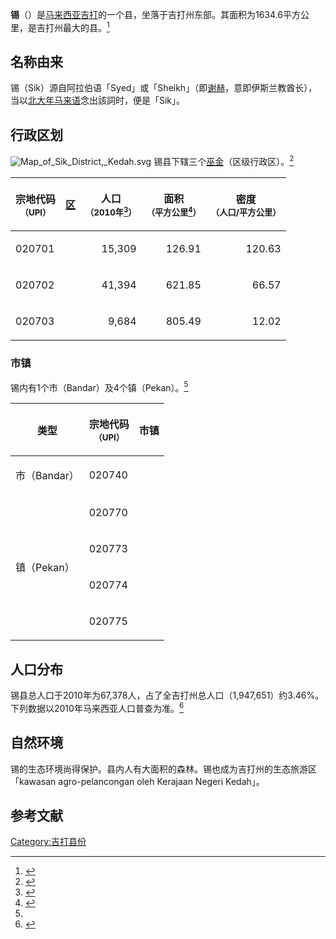 {{refimprove|time=2015-02-10T07:57:08+00:00}}
{{Infobox settlement myd
| name ={{PAGENAME}}
| official_name =Daerah Sik
| en = Sik District
| ta = சிக்
| jawi = سيك
| image_map = Sik highlighted in Kedah, Malaysia.svg
| coordinates = {{coord|5|50|N|100|45|E|display=inline,title}}
| state =吉打
| seat =[[锡镇|锡镇]]
| la =[[锡县议会|锡县议会]]
| do = Zhodi Saad<ref>{{cite web|url=http://pds.kedah.gov.my/index.php/profail-jabatan/perutusan|title=Laman Web Rasmi Pejabat Daerah Sik - Perutusan Ketua Jabatan|first=Super|last=User|website=pds.kedah.gov.my|access-date=2019-06-08|archive-url=https://web.archive.org/web/20171201034414/http://pds.kedah.gov.my/index.php/profail-jabatan/perutusan|archive-date=2017-12-01|dead-url=yes}}</ref>
| area_total_km2          = {{formatnum:1,634.56|R}}
| area_footnotes=<ref>{{cite web|url=http://pds.kedah.gov.my/index.php/profail-jabatan/profail-daerah|title=Laman Web Rasmi Pejabat Daerah Sik - Profail Daerah|first=Super|last=User|website=pds.kedah.gov.my|access-date=2019-06-08|archive-url=https://web.archive.org/web/20171201032715/http://pds.kedah.gov.my/index.php/profail-jabatan/profail-daerah|archive-date=2017-12-01|dead-url=yes}}</ref>
| population_total        = {{formatnum:65,774|R}}
| population_as_of=2010
| population_density_km2=auto
| population_footnotes={{my10|2}}
|postal_code = 08xxx
|area_code=+6-04
|registration_plate=K
}}

'''锡'''（{{lang|ms|Sik}}）是[[马来西亚|马来西亚]][[吉打|吉打]]的一个县，坐落于吉打州东部。其面积为1634.6平方公里，是吉打州最大的县。<ref>{{cite web |url=http://www.mdsik.gov.my/mdsik_background |title=存档副本 |accessdate=2015-02-10 |deadurl=yes |archiveurl=https://web.archive.org/web/20130820191846/http://www.mdsik.gov.my/mdsik_background |archivedate=2013-08-20 }}</ref>

==名称由来==
锡（Sik）源自阿拉伯语「Syed」或「Sheikh」（即[[谢赫_(称号)|谢赫]]，意即伊斯兰教酋长），当以[[亚维语|北大年马来语]]念出該詞时，便是「Sik」。

== 行政区划 ==
[[File:Map_of_Sik_District,_Kedah.svg|thumb]]
锡县下辖三个[[巫金|巫金]]（区级行政区）。<ref name="area">{{Cite web|url=https://www.mygeoportal.gov.my/sites/default/files/dokumen_upi/KOD%20DAN%20NAMA%20SEMPADAN%20PENTADBIRAN%20TANAH_KEDAH.pdf|title=Kod dan Nama Sempadan Pentadbiran Tanah, Unique Parcel Identifier (UPI) KEDAH|accessdate=|author=|date=2011|publisher=Jawatankuasa Teknikal Standard MyGDI (JTSM)|dead-url=no}}{{Dead link}}</ref>
{| class="wikitable sortable"
!宗地代码<br><small>（UPI）
![[巫金|区]]
!人口<br><small>（2010年<ref name=":232">{{Cite book|url=https://newss.statistics.gov.my/newss-portalx/ep/epFreeDownloadContentSearch.seam?contentId=54942&actionMethod=ep%2FepFreeDownloadContentSearch.xhtml%3AcontentAction.doDisplayContent&cid=14289|title=Taburan Penduduk Mengikut Kawasan Pihak Berkuasa Tempatan dan Mukim 2010 (PDF)|last=|first=|publisher=Jabatan Perangkaan Malaysia|year=2011|isbn=978-983-9044-59-1|location=Putrajaya|pages=|access-date=2019-12-20|archive-date=2019-07-01|archive-url=https://web.archive.org/web/20190701034155/https://newss.statistics.gov.my/newss-portalx/epTimeout.seam|dead-url=no}}</ref>）
!面积<br><small>（平方公里<ref>{{cite web |title=Profil Daerah Sik|url=http://apps.water.gov.my/jpskomuniti/dokumen/Sik_Profil_Februari_2011%5B1%5D.pdf|publisher=Jabatan Pengairan dan Saliran|accessdate=2019-12-20}}</ref>）
!密度<br><small>（人口/平方公里）
|-
|020701
|{{tsl|ms|Mukim Jeneri|仁那里}}
| align="right" |15,309
| align="right" |126.91
| align="right" |120.63
|-
|020702
|{{tsl|ms|Mukim Sik|锡区}}
| align="right" |41,394
| align="right" |621.85
| align="right" |66.57
|-
|020703
|{{tsl|ms|Mukim Sok|朔区}}
| align="right" |9,684
| align="right" |805.49
| align="right" |12.02
|}

===市镇===
锡内有1个市（Bandar）及4个镇（Pekan）。<ref name="area" />
{| class="wikitable sortable"
!类型
!宗地代码<br><small>（UPI）
!市镇
|-
|市（Bandar）
|020740
|{{tsl|ms|Bandar Sik|锡镇}}
|-
| rowspan="4" |镇（Pekan）
|020770
|{{tsl|ms|Pekan Batu Lima Sik|錫五英里鎮}}
|-
|020773
|{{tsl|ms|Pekan Gulau|莪楼}}
|-
|020774
|{{tsl|ms|Pekan Gajah Puteh|牙也富地}}
|-
|020775
|{{tsl|ms|Pekan Charok Padang|竹巴東}}
|}

== 人口分布 ==
锡县总人口于2010年为67,378人，占了全吉打州总人口（1,947,651）约3.46%。下列数据以2010年马来西亚人口普查为准。<ref name=":4">{{Cite book|title=Taburan Penduduk dan Ciri-ciri Asas Demografi 2010|last=|first=|publisher=Jabatan Perangkaan Malaysia|year=2011|isbn=978-983-9044-54-6|location=Putrajaya|pages=}}</ref>
{{MyPopu|2010|61011|20|696|53|3994|1604}}

==自然环境==
锡的生态环境尚得保护。县内人有大面积的森林。锡也成为吉打州的生态旅游区「kawasan agro-pelancongan oleh Kerajaan Negeri Kedah」。

{{Geographic Location
|Center    = '''锡'''
|North     = [[巴东得腊|巴东得腊]]
|Northeast = {{flag|泰国}}
|Northwest = [[巴东得腊|巴东得腊]]
|South     = [[华玲|华玲]]
|Southeast = [[华玲|华玲]]
|Southwest = [[瓜拉姆达|瓜拉姆达]]
|East      = {{flag|泰国}}
|West      = [[本同|本同]]
}}

==参考文献==
<references />

{{吉打}}
{{马来西亚县份}}

[[Category:吉打县份|Category:吉打县份]]